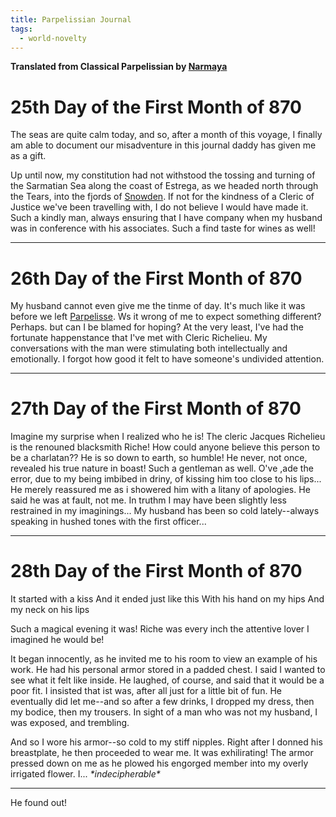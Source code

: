 ```yaml
---
title: Parpelissian Journal
tags:
  - world-novelty
---
```



**Translated from Classical Parpelissian by [Narmaya](../characters/narmaya.mdx)**

# 25th Day of the First Month of 870

The seas are quite calm today, and so, after a month of this voyage, I finally am able to document our misadventure in this journal daddy has given me as a gift.

Up until now, my constitution had not withstood the tossing and turning of the Sarmatian Sea along the coast of Estrega, as we headed north through the Tears, into the fjords of [Snowden](../locations/snowden.mdx). If not for the kindness of a Cleric of Justice we've been travelling with, I do not believe I would have made it. Such a kindly man, always ensuring that I have company when my husband was in conference with his associates. Such a find taste for wines as well!

___

# 26th Day of the First Month of 870

My husband cannot even give me the tinme of day. It's much like it was before we left [Parpelisse](../locations/parpelisse.mdx). Ws it wrong of me to expect something different? Perhaps. but can I be blamed for hoping? At the very least, I've had the fortunate happenstance that I've met with Cleric Richelieu. My conversations with the man were stimulating both intellectually and emotionally. I forgot how good it felt to have someone's undivided attention.

___

# 27th Day of the First Month of 870

Imagine my surprise when I realized who he is! The cleric Jacques Richelieu is the renouned blacksmith Riche! How could anyone believe this person to be a charlatan?? He is so down to earth, so humble! He never, not once, revealed his true nature in boast! Such a gentleman as well. O've ,ade the error, due to my being imbibed in driny, of kissing him too close to his lips... He merely reassured me as i showered him with a litany of apologies. He said he was at fault, not me. In truthm I may have been slightly less restrained in my imaginings... My husband has been so cold lately--always speaking in hushed tones with the first officer...
___

# 28th Day of the First Month of 870

It started with a kiss
And it ended just like this
With his hand on my hips 
And my neck on his lips

Such a magical evening it was! Riche was every inch the attentive lover I imagined he would be!

It began innocently, as he invited me to his room to view an example of his work. He had his personal armor stored in a padded chest. I said I wanted to see what it felt like inside.
He laughed, of course, and said that it would be a poor fit. I insisted that ist was, after all just for a little bit of fun. He eventually did let me--and so after a few drinks, I dropped my dress, then my bodice, then my trousers. In sight of a man who was not my husband, I was exposed, and trembling.

And so I wore his armor--so cold to my stiff nipples. Right after I donned his breastplate, he then proceeded to wear me.
It was exhilirating! The armor pressed down on me as he plowed his engorged member into my overly irrigated flower. I... *\*indecipherable\**

___ 

He found out!